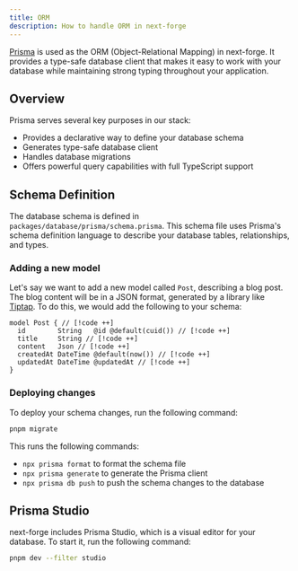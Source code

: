 ```yaml
---
title: ORM
description: How to handle ORM in next-forge
---
```


[Prisma](https://www.prisma.io/) is used as the ORM (Object-Relational Mapping) in next-forge. It provides a type-safe database client that makes it easy to work with your database while maintaining strong typing throughout your application.

## Overview

Prisma serves several key purposes in our stack:

- Provides a declarative way to define your database schema
- Generates type-safe database client
- Handles database migrations
- Offers powerful query capabilities with full TypeScript support

## Schema Definition

The database schema is defined in `packages/database/prisma/schema.prisma`. This schema file uses Prisma's schema definition language to describe your database tables, relationships, and types.

### Adding a new model

Let's say we want to add a new model called `Post`, describing a blog post. The blog content will be in a JSON format, generated by a library like [Tiptap](https://tiptap.dev/). To do this, we would add the following to your schema:

```prisma title="packages/database/prisma/schema.prisma"
model Post { // [!code ++]
  id        String   @id @default(cuid()) // [!code ++]
  title     String // [!code ++]
  content   Json // [!code ++]
  createdAt DateTime @default(now()) // [!code ++]
  updatedAt DateTime @updatedAt // [!code ++]
}
```

### Deploying changes

To deploy your schema changes, run the following command:

```bash title="Terminal"
pnpm migrate
```

This runs the following commands:

- `npx prisma format` to format the schema file
- `npx prisma generate` to generate the Prisma client
- `npx prisma db push` to push the schema changes to the database

## Prisma Studio

next-forge includes Prisma Studio, which is a visual editor for your database. To start it, run the following command:

```bash title="Terminal"
pnpm dev --filter studio
```
